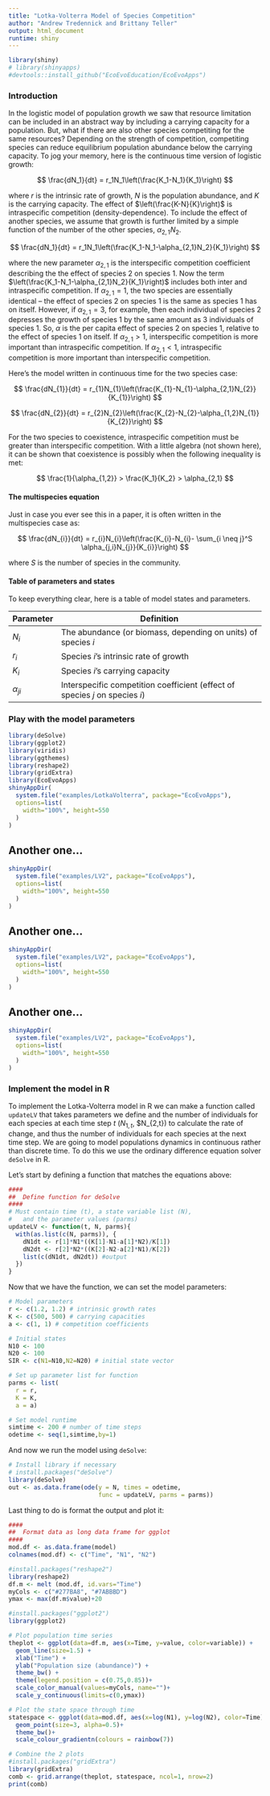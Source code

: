 ```yaml
---
title: "Lotka-Volterra Model of Species Competition"
author: "Andrew Tredennick and Brittany Teller"
output: html_document
runtime: shiny
---
```

```r
library(shiny)
# library(shinyapps)
#devtools::install_github("EcoEvoEducation/EcoEvoApps")
```
### Introduction
In the logistic model of population growth we saw that resource limitation can be included in an abstract way by including a carrying capacity for a population. But, what if there are also other species competiting for the same resources? Depending on the strength of competition, competiting species can reduce equilibrium population abundance below the carrying capacity. To jog your memory, here is the continuous time version of logistic growth:

$$
\frac{dN_1}{dt} = r_1N_1\left(\frac{K_1-N_1}{K_1}\right)
$$

where *r* is the intrinsic rate of growth, *N* is the population abundance, and *K* is the carrying capacity. The effect of $\left(\frac{K-N}{K}\right)$ is intraspecific competition (density-dependence). To include the effect of another species, we assume that growth is further limited by a simple function of the number of the other species, $\alpha_{2,1}N_2$.

$$
\frac{dN_1}{dt} = r_1N_1\left(\frac{K_1-N_1-\alpha_{2,1}N_2}{K_1}\right)
$$

where the new parameter $\alpha_{2,1}$ is the interspecific competition coefficient describing the the effect of species 2 on species 1. Now the term $\left(\frac{K_1-N_1-\alpha_{2,1}N_2}{K_1}\right)$ includes both inter and intraspecific competition. If $\alpha_{2,1}=1$, the two species are essentially identical -- the effect of species 2 on species 1 is the same as species 1 has on itself. However, if $\alpha_{2,1}=3$, for example, then each individual of species 2 depresses the growth of species 1 by the same amount as 3 individuals of species 1. So, $\alpha$ is the per capita effect of species 2 on species 1, relative to the effect of species 1 on itself. If $\alpha_{2,1} > 1$, interspecific competition is more important than intraspecific competition. If $\alpha_{2,1} < 1$, intraspecific competition is more important than interspecific competition.

Here's the model written in continuous time for the two species case:

$$
\frac{dN_{1}}{dt} = r_{1}N_{1}\left(\frac{K_{1}-N_{1}-\alpha_{2,1}N_{2}}{K_{1}}\right)
$$

$$
\frac{dN_{2}}{dt} = r_{2}N_{2}\left(\frac{K_{2}-N_{2}-\alpha_{1,2}N_{1}}{K_{2}}\right)
$$


For the two species to coexistence, intraspecific competition must be greater than interspecific competition. With a little algebra (not shown here), it can be shown that coexistence is possibly when the following inequality is met:

$$
\frac{1}{\alpha_{1,2}} > \frac{K_1}{K_2} > \alpha_{2,1}
$$

#### The multispecies equation
Just in case you ever see this in a paper, it is often written in the multispecies case as:

$$
\frac{dN_{i}}{dt} = r_{i}N_{i}\left(\frac{K_{i}-N_{i}- \sum_{i \neq j}^S \alpha_{j,i}N_{j}}{K_{i}}\right)
$$

where *S* is the number of species in the community.

#### Table of parameters and states
To keep everything clear, here is a table of model states and parameters.

| Parameter | Definition |
|---|------------------------------|
| $N_{i}$ | The abundance (or biomass, depending on units) of species *i* | 
| $r_{i}$ | Species *i*'s intrinsic rate of growth |
| $K_{i}$ | Species *i*'s carrying capacity |
| $\alpha_{ji}$ | Interspecific competition coefficient (effect of species *j* on species *i*) |


### Play with the model parameters

```r
library(deSolve)
library(ggplot2)
library(viridis)
library(ggthemes)
library(reshape2)
library(gridExtra)
library(EcoEvoApps)
shinyAppDir(
  system.file("examples/LotkaVolterra", package="EcoEvoApps"),
  options=list(
    width="100%", height=550
  )
)
```

## Another one...
```r
shinyAppDir(
  system.file("examples/LV2", package="EcoEvoApps"),
  options=list(
    width="100%", height=550
  )
)
```

## Another one...
```r
shinyAppDir(
  system.file("examples/LV2", package="EcoEvoApps"),
  options=list(
    width="100%", height=550
  )
)
```

## Another one...
```r
shinyAppDir(
  system.file("examples/LV2", package="EcoEvoApps"),
  options=list(
    width="100%", height=550
  )
)
```

### Implement the model in R
To implement the Lotka-Volterra model in R we can make a function called ``updateLV`` that takes parameters we define and the number of individuals for each species at each time step *t* ($N_{1,t}$, $N_{2,t}) to calculate the rate of change, and thus the number of individuals for each species at the next time step. We are going to model populations dynamics in continuous rather than discrete time. To do this we use the ordinary difference equation solver ``deSolve`` in R.

Let's start by defining a function that matches the equations above:

```r
####
##  Define function for deSolve
####
# Must contain time (t), a state variable list (N), 
#   and the parameter values (parms)
updateLV <- function(t, N, parms){
  with(as.list(c(N, parms)), {
    dN1dt <- r[1]*N1*((K[1]-N1-a[1]*N2)/K[1])
    dN2dt <- r[2]*N2*((K[2]-N2-a[2]*N1)/K[2])
    list(c(dN1dt, dN2dt)) #output
  })
}
```

Now that we have the function, we can set the model parameters:
```r
# Model parameters
r <- c(1.2, 1.2) # intrinsic growth rates
K <- c(500, 500) # carrying capacities
a <- c(1, 1) # competition coefficients

# Initial states
N10 <- 100
N20 <- 100
SIR <- c(N1=N10,N2=N20) # initial state vector

# Set up parameter list for function
parms <- list(
  r = r,
  K = K,
  a = a)

# Set model runtime
simtime <- 200 # number of time steps
odetime <- seq(1,simtime,by=1)
```

And now we run the model using ``deSolve``:
```r
# Install library if necessary
# install.packages("deSolve")
library(deSolve)
out <- as.data.frame(ode(y = N, times = odetime,
                         func = updateLV, parms = parms))
```

Last thing to do is format the output and plot it:
```r
####
##  Format data as long data frame for ggplot
####
mod.df <- as.data.frame(model)
colnames(mod.df) <- c("Time", "N1", "N2")

#install.packages("reshape2")
library(reshape2)
df.m <- melt (mod.df, id.vars="Time")
myCols <- c("#277BA8", "#7ABBBD")
ymax <- max(df.m$value)+20

#install.packages("ggplot2")
library(ggplot2)

# Plot population time series
theplot <- ggplot(data=df.m, aes(x=Time, y=value, color=variable)) +
  geom_line(size=1.5) +
  xlab("Time") +
  ylab("Population size (abundance)") +
  theme_bw() +
  theme(legend.position = c(0.75,0.85))+
  scale_color_manual(values=myCols, name="")+
  scale_y_continuous(limits=c(0,ymax))

# Plot the state space through time
statespace <- ggplot(data=mod.df, aes(x=log(N1), y=log(N2), color=Time))+
  geom_point(size=3, alpha=0.5)+
  theme_bw()+
  scale_colour_gradientn(colours = rainbow(7))

# Combine the 2 plots
#install.packages("gridExtra")
library(gridExtra)
comb <- grid.arrange(theplot, statespace, ncol=1, nrow=2)
print(comb)
```
